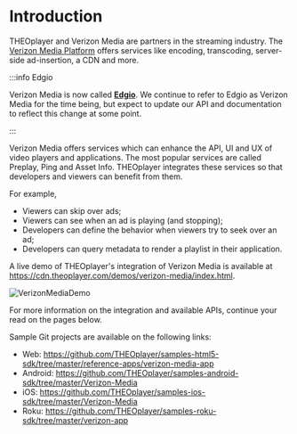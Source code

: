 # Introduction

THEOplayer and Verizon Media are partners in the streaming industry. The [Verizon Media Platform](https://www.verizondigitalmedia.com/) offers services like encoding, transcoding, server-side ad-insertion, a CDN and more.

:::info Edgio

Verizon Media is now called <a href="https://edg.io/" target="_blank"><strong>Edgio</strong></a>.
We continue to refer to Edgio as Verizon Media for the time being, but expect to update our API and documentation to reflect this change at some point.

:::

Verizon Media offers services which can enhance the API, UI and UX of video players and applications. The most popular services are called Preplay, Ping and Asset Info. THEOplayer integrates these services so that developers and viewers can benefit from them.

For example,

- Viewers can skip over ads;
- Viewers can see when an ad is playing (and stopping);
- Developers can define the behavior when viewers try to seek over an ad;
- Developers can query metadata to render a playlist in their application.

A live demo of THEOplayer's integration of Verizon Media is available at https://cdn.theoplayer.com/demos/verizon-media/index.html.

![VerizonMediaDemo](../../../assets/img/VerizonMediaDemo.png 'Verizon Media Demo')

For more information on the integration and available APIs, continue your read on the pages below.


<DocCardList />

Sample Git projects are available on the following links:

- Web: https://github.com/THEOplayer/samples-html5-sdk/tree/master/reference-apps/verizon-media-app
- Android: https://github.com/THEOplayer/samples-android-sdk/tree/master/Verizon-Media
- iOS: https://github.com/THEOplayer/samples-ios-sdk/tree/master/Verizon-Media
- Roku: https://github.com/THEOplayer/samples-roku-sdk/tree/master/verizon-app
